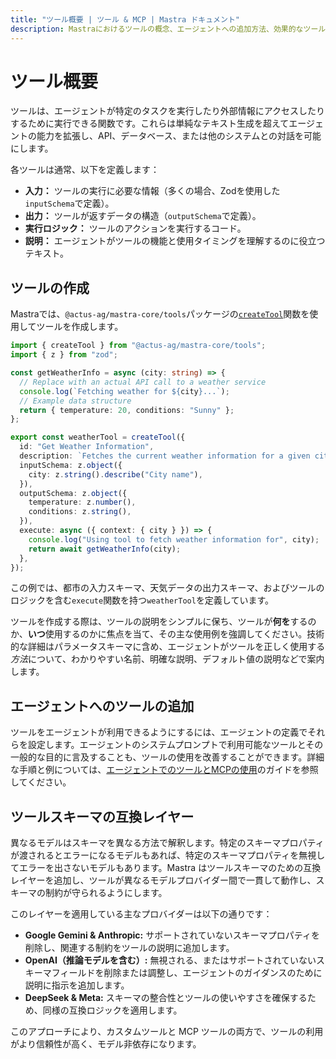 ```yaml
---
title: "ツール概要 | ツール & MCP | Mastra ドキュメント"
description: Mastraにおけるツールの概念、エージェントへの追加方法、効果的なツール設計のベストプラクティスを理解しましょう。
---
```


# ツール概要

ツールは、エージェントが特定のタスクを実行したり外部情報にアクセスしたりするために実行できる関数です。これらは単純なテキスト生成を超えてエージェントの能力を拡張し、API、データベース、または他のシステムとの対話を可能にします。

各ツールは通常、以下を定義します：

- **入力：** ツールの実行に必要な情報（多くの場合、Zodを使用した`inputSchema`で定義）。
- **出力：** ツールが返すデータの構造（`outputSchema`で定義）。
- **実行ロジック：** ツールのアクションを実行するコード。
- **説明：** エージェントがツールの機能と使用タイミングを理解するのに役立つテキスト。

## ツールの作成

Mastraでは、`@actus-ag/mastra-core/tools`パッケージの[`createTool`](/reference/tools/create-tool)関数を使用してツールを作成します。

```typescript filename="src/mastra/tools/weatherInfo.ts" copy
import { createTool } from "@actus-ag/mastra-core/tools";
import { z } from "zod";

const getWeatherInfo = async (city: string) => {
  // Replace with an actual API call to a weather service
  console.log(`Fetching weather for ${city}...`);
  // Example data structure
  return { temperature: 20, conditions: "Sunny" };
};

export const weatherTool = createTool({
  id: "Get Weather Information",
  description: `Fetches the current weather information for a given city`,
  inputSchema: z.object({
    city: z.string().describe("City name"),
  }),
  outputSchema: z.object({
    temperature: z.number(),
    conditions: z.string(),
  }),
  execute: async ({ context: { city } }) => {
    console.log("Using tool to fetch weather information for", city);
    return await getWeatherInfo(city);
  },
});
```

この例では、都市の入力スキーマ、天気データの出力スキーマ、およびツールのロジックを含む`execute`関数を持つ`weatherTool`を定義しています。

ツールを作成する際は、ツールの説明をシンプルに保ち、ツールが**何を**するのか、**いつ**使用するのかに焦点を当て、その主な使用例を強調してください。技術的な詳細はパラメータスキーマに含め、エージェントがツールを正しく使用する*方法*について、わかりやすい名前、明確な説明、デフォルト値の説明などで案内します。

## エージェントへのツールの追加

ツールをエージェントが利用できるようにするには、エージェントの定義でそれらを設定します。エージェントのシステムプロンプトで利用可能なツールとその一般的な目的に言及することも、ツールの使用を改善することができます。詳細な手順と例については、[エージェントでのツールとMCPの使用](/docs/agents/using-tools-and-mcp#add-tools-to-an-agent)のガイドを参照してください。

## ツールスキーマの互換レイヤー

異なるモデルはスキーマを異なる方法で解釈します。特定のスキーマプロパティが渡されるとエラーになるモデルもあれば、特定のスキーマプロパティを無視してエラーを出さないモデルもあります。Mastra はツールスキーマのための互換レイヤーを追加し、ツールが異なるモデルプロバイダー間で一貫して動作し、スキーマの制約が守られるようにします。

このレイヤーを適用している主なプロバイダーは以下の通りです：

- **Google Gemini & Anthropic:** サポートされていないスキーマプロパティを削除し、関連する制約をツールの説明に追加します。
- **OpenAI（推論モデルを含む）:** 無視される、またはサポートされていないスキーマフィールドを削除または調整し、エージェントのガイダンスのために説明に指示を追加します。
- **DeepSeek & Meta:** スキーマの整合性とツールの使いやすさを確保するため、同様の互換ロジックを適用します。

このアプローチにより、カスタムツールと MCP ツールの両方で、ツールの利用がより信頼性が高く、モデル非依存になります。
